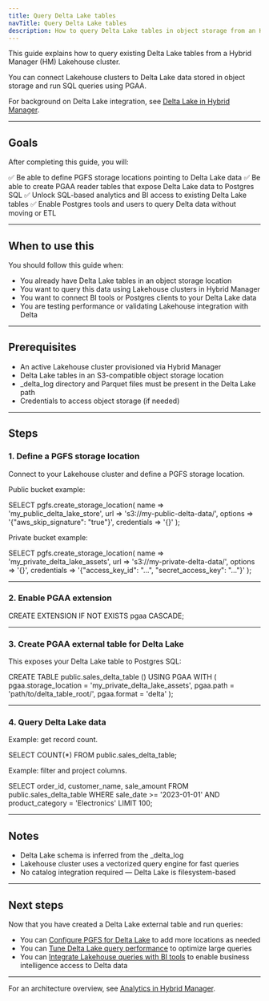 ```yaml
---
title: Query Delta Lake tables
navTitle: Query Delta Lake tables
description: How to query Delta Lake tables in object storage from an HM-managed EDB Postgres Lakehouse cluster.
---
```



This guide explains how to query existing Delta Lake tables from a Hybrid Manager (HM) Lakehouse cluster.

You can connect Lakehouse clusters to Delta Lake data stored in object storage and run SQL queries using PGAA.

For background on Delta Lake integration, see [Delta Lake in Hybrid Manager](../delta_lake).

---

## Goals

After completing this guide, you will:

✅ Be able to define PGFS storage locations pointing to Delta Lake data
✅ Be able to create PGAA reader tables that expose Delta Lake data to Postgres SQL
✅ Unlock SQL-based analytics and BI access to existing Delta Lake tables
✅ Enable Postgres tools and users to query Delta data without moving or ETL

---

## When to use this

You should follow this guide when:

- You already have Delta Lake tables in an object storage location
- You want to query this data using Lakehouse clusters in Hybrid Manager
- You want to connect BI tools or Postgres clients to your Delta Lake data
- You are testing performance or validating Lakehouse integration with Delta

---

## Prerequisites

- An active Lakehouse cluster provisioned via Hybrid Manager
- Delta Lake tables in an S3-compatible object storage location
- _delta_log directory and Parquet files must be present in the Delta Lake path
- Credentials to access object storage (if needed)

---

## Steps

### 1. Define a PGFS storage location

Connect to your Lakehouse cluster and define a PGFS storage location.

Public bucket example:

SELECT pgfs.create_storage_location(
name => 'my_public_delta_lake_store',
url => 's3://my-public-delta-data/',
options => '{"aws_skip_signature": "true"}',
credentials => '{}'
);

Private bucket example:

SELECT pgfs.create_storage_location(
name => 'my_private_delta_lake_assets',
url => 's3://my-private-delta-data/',
options => '{}',
credentials => '{"access_key_id": "...", "secret_access_key": "..."}'
);

---

### 2. Enable PGAA extension

CREATE EXTENSION IF NOT EXISTS pgaa CASCADE;

---

### 3. Create PGAA external table for Delta Lake

This exposes your Delta Lake table to Postgres SQL:

CREATE TABLE public.sales_delta_table ()
USING PGAA
WITH (
pgaa.storage_location = 'my_private_delta_lake_assets',
pgaa.path = 'path/to/delta_table_root/',
pgaa.format = 'delta'
);

---

### 4. Query Delta Lake data

Example: get record count.

SELECT COUNT(*) FROM public.sales_delta_table;

Example: filter and project columns.

SELECT order_id, customer_name, sale_amount
FROM public.sales_delta_table
WHERE sale_date >= '2023-01-01'
AND product_category = 'Electronics'
LIMIT 100;

---

## Notes

- Delta Lake schema is inferred from the _delta_log
- Lakehouse cluster uses a vectorized query engine for fast queries
- No catalog integration required — Delta Lake is filesystem-based

---

## Next steps

Now that you have created a Delta Lake external table and run queries:

- You can [Configure PGFS for Delta Lake](./configure-delta-pgfs) to add more locations as needed
- You can [Tune Delta Lake query performance](./performance-delta-lake-queries) to optimize large queries
- You can [Integrate Lakehouse queries with BI tools](../delta_lake) to enable business intelligence access to Delta data

---

For an architecture overview, see [Analytics in Hybrid Manager](../index).
